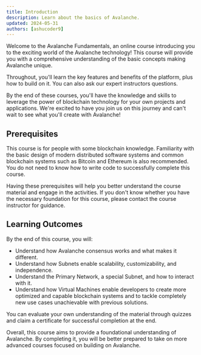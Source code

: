 ```yaml
---
title: Introduction
description: Learn about the basics of Avalanche.
updated: 2024-05-31
authors: [ashucoder9]
---
```


Welcome to the Avalanche Fundamentals, an online course introducing you to the exciting world of the Avalanche technology! This course will provide you with a comprehensive understanding of the basic concepts making Avalanche unique.

Throughout, you'll learn the key features and benefits of the platform, plus how to build on it. You can also ask our expert instructors questions.

By the end of these courses, you'll have the knowledge and skills to leverage the power of blockchain technology for your own projects and applications. We're excited to have you join us on this journey and can't wait to see what you'll create with Avalanche!

## Prerequisites

This course is for people with some blockchain knowledge. Familiarity with the basic design of modern distributed software systems and common blockchain systems such as Bitcoin and Ethereum is also recommended. You do not need to know how to write code to successfully complete this course.

Having these prerequisites will help you better understand the course material and engage in the activities. If you don't know whether you have the necessary foundation for this course, please contact the course instructor for guidance.

## Learning Outcomes

By the end of this course, you will:

- Understand how Avalanche consensus works and what makes it different.
- Understand how Subnets enable scalability, customizability, and independence.
- Understand the Primary Network, a special Subnet, and how to interact with it.
- Understand how Virtual Machines enable developers to create more optimized and capable blockchain systems and to tackle completely new use cases unachievable with previous solutions.

You can evaluate your own understanding of the material through quizzes and claim a certificate for successful completion at the end.

Overall, this course aims to provide a foundational understanding of Avalanche. By completing it, you will be better prepared to take on more advanced courses focused on building on Avalanche.